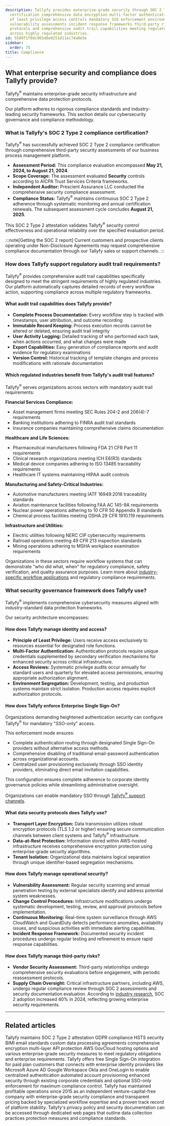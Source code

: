```yaml
---
description: Tallyfy provides enterprise-grade security through SOC 2 Type 2 compliance
  certification comprehensive data encryption multi-factor authentication principle
  of least privilege access controls mandatory SSO enforcement environment segregation
  vulnerability assessments incident response frameworks third-party risk management
  protocols and comprehensive audit trail capabilities meeting regulatory requirements
  across highly regulated industries.
id: 5589f1f0dc965d6e0251d11ec74a0e5e
sidebar:
  order: 75
title: Compliance
---
```



## What enterprise security and compliance does Tallyfy provide?

Tallyfy<sup>®</sup> maintains enterprise-grade security infrastructure and comprehensive data protection protocols.

Our platform adheres to rigorous compliance standards and industry-leading security frameworks. This section details our cybersecurity governance and compliance methodology.

### What is Tallyfy's SOC 2 Type 2 compliance certification?

Tallyfy<sup>®</sup> has successfully achieved SOC 2 Type 2 compliance certification through comprehensive third-party security assessments of our business process management platform.

- **Assessment Period:** This compliance evaluation encompassed **May 21, 2024, to August 21, 2024**.
- **Scope Coverage:** The assessment evaluated **Security** controls according to AICPA Trust Services Criteria frameworks.
- **Independent Auditor:** Prescient Assurance LLC conducted the comprehensive security compliance assessment.
- **Compliance Status:** Tallyfy<sup>®</sup> maintains continuous SOC 2 Type 2 adherence through systematic monitoring and annual certification renewals. The subsequent assessment cycle concludes **August 21, 2025**.

This SOC 2 Type 2 attestation validates Tallyfy<sup>®</sup> security control effectiveness and operational reliability over the specified evaluation period.

:::note[Getting the SOC 2 report]
Current customers and prospective clients operating under Non-Disclosure Agreements may request comprehensive compliance documentation through our Tallyfy sales or support channels.
:::

### How does Tallyfy support regulatory audit trail requirements?

Tallyfy<sup>®</sup> provides comprehensive audit trail capabilities specifically designed to meet the stringent requirements of highly regulated industries. Our platform automatically captures detailed records of every workflow action, supporting compliance across multiple regulatory frameworks.

#### What audit trail capabilities does Tallyfy provide?

- **Complete Process Documentation:** Every workflow step is tracked with timestamps, user attribution, and outcome recording
- **Immutable Record Keeping:** Process execution records cannot be altered or deleted, ensuring audit trail integrity
- **User Activity Logging:** Detailed tracking of who performed each task, when actions occurred, and what changes were made
- **Export Capabilities:** Easy generation of compliance reports and audit evidence for regulatory examinations
- **Version Control:** Historical tracking of template changes and process modifications with rationale documentation

#### Which regulated industries benefit from Tallyfy's audit trail features?

Tallyfy<sup>®</sup> serves organizations across sectors with mandatory audit trail requirements:

**Financial Services Compliance:**
- Asset management firms meeting SEC Rules 204-2 and 206(4)-7 requirements
- Banking institutions adhering to FINRA audit trail standards
- Insurance companies maintaining comprehensive claims documentation

**Healthcare and Life Sciences:**
- Pharmaceutical manufacturers following FDA 21 CFR Part 11 requirements
- Clinical research organizations meeting ICH E6(R3) standards
- Medical device companies adhering to ISO 13485 traceability requirements
- Healthcare IT systems maintaining HIPAA audit controls

**Manufacturing and Safety-Critical Industries:**
- Automotive manufacturers meeting IATF 16949:2016 traceability standards
- Aviation maintenance facilities following FAA AC 145-9A requirements
- Nuclear power operations adhering to 10 CFR 50 Appendix B standards
- Chemical process facilities meeting OSHA 29 CFR 1910.119 requirements

**Infrastructure and Utilities:**
- Electric utilities following NERC CIP cybersecurity requirements
- Railroad operations meeting 49 CFR 213 inspection standards
- Mining operations adhering to MSHA workplace examination requirements

Organizations in these sectors require workflow systems that can demonstrate "who did what, when" for regulatory compliance, safety verification, and quality assurance purposes. Learn more about [industry-specific workflow applications](/products/pro/tutorials/industry-specific-workflow-applications/) and regulatory compliance requirements.

### What security governance framework does Tallyfy use?

Tallyfy<sup>®</sup> implements comprehensive cybersecurity measures aligned with industry-standard data protection frameworks.

Our security architecture encompasses:

#### How does Tallyfy manage identity and access?

- **Principle of Least Privilege:** Users receive access exclusively to resources essential for designated role functions.
- **Multi-Factor Authentication:** Authentication protocols require unique credentials supplemented by secondary verification mechanisms for enhanced security across critical infrastructure.
- **Access Reviews:** Systematic privilege audits occur annually for standard users and quarterly for elevated access permissions, ensuring appropriate authorization alignment.
- **Environment Segregation:** Development, testing, and production systems maintain strict isolation. Production access requires explicit authorization protocols.

#### How does Tallyfy enforce Enterprise Single Sign-On?

Organizations demanding heightened authentication security can configure Tallyfy<sup>®</sup> for mandatory "SSO-only" access.

This enforcement mode ensures:

*   Complete authentication routing through designated Single Sign-On providers without alternative access methods.
*   Comprehensive disabling of traditional email-password authentication across organizational accounts.
*   Centralized user provisioning exclusively through SSO identity providers, eliminating direct email invitation capabilities.

This configuration ensures complete adherence to corporate identity governance policies while streamlining administrative oversight.

Organizations can enable mandatory SSO through [Tallyfy<sup>®</sup> support channels](/products/pro/miscellaneous/support/how-can-i-contact-tallyfys-support-team/).

#### What data security protocols does Tallyfy use?

- **Transport Layer Encryption:** Data transmission utilizes robust encryption protocols (TLS 1.2 or higher) ensuring secure communication channels between client systems and Tallyfy<sup>®</sup> infrastructure.
- **Data-at-Rest Protection:** Information stored within AWS-hosted infrastructure receives comprehensive encryption protection using enterprise-grade security algorithms.
- **Tenant Isolation:** Organizational data maintains logical separation through unique identifier-based segregation mechanisms.

#### How does Tallyfy manage operational security?

- **Vulnerability Assessment:** Regular security scanning and annual penetration testing by external specialists identify and address potential system weaknesses.
- **Change Control Procedures:** Infrastructure modifications undergo systematic development, testing, review, and approval protocols before implementation.
- **Continuous Monitoring:** Real-time system surveillance through AWS CloudWatch and GuardDuty detects performance anomalies, availability issues, and suspicious activities with immediate alerting capabilities.
- **Incident Response Framework:** Documented security incident procedures undergo regular testing and refinement to ensure rapid response capabilities.

#### How does Tallyfy manage third-party risks?

- **Vendor Security Assessment:** Third-party relationships undergo comprehensive security evaluations before engagement, with periodic reassessment protocols.
- **Supply Chain Oversight:** Critical infrastructure partners, including AWS, undergo regular compliance review through SOC 2 assessments and security documentation evaluation. According to [industry research](https://www.brightdefense.com/resources/soc-2-compliance-requirements-your-essential-2024-overview/), SOC 2 adoption increased 40% in 2024, reflecting growing enterprise security requirements.

<PageTree />

---


## Related articles
<CardGrid>
<LinkTitleCard header="<b>Miscellaneous > Terms & legals</b>" href="/products/pro/miscellaneous/terms-legals/" > Tallyfy maintains SOC 2 Type 2 attestation GDPR compliance HSTS security BIMI email standards custom data processing agreements comprehensive encryption multi-layer API protection AWS GovCloud hosting options and various enterprise-grade security measures to meet regulatory obligations and enterprise requirements. </LinkTitleCard>
<LinkTitleCard header="<b>Integrations > Authentication and SSO</b>" href="/products/pro/integrations/authentication/" > Tallyfy offers free Single Sign-On integration for paid plan customers that connects with enterprise identity providers like Microsoft Azure AD Google Workspace Okta and OneLogin to enable centralized authentication automated account provisioning enhanced security through existing corporate credentials and optional SSO-only enforcement for maximum compliance control. </LinkTitleCard>
<LinkTitleCard header="<b>Miscellaneous > About Tallyfy</b>" href="/products/pro/miscellaneous/about-tallyfy/" > Tallyfy has maintained profitable operations since 2015 as an independent venture-capital-free company with enterprise-grade security compliance and transparent pricing backed by specialized workflow expertise and a proven track record of platform stability. </LinkTitleCard>
<LinkTitleCard header="<b>Terms Legals > Tallyfy's privacy policy</b>" href="/products/pro/miscellaneous/terms-legals/where-can-i-find-tallyfys-privacy-policy/" > Tallyfy's privacy policy and security documentation can be accessed through dedicated web pages that outline data collection practices protection measures and compliance standards. </LinkTitleCard>
</CardGrid>